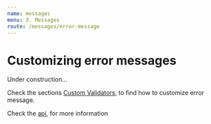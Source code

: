 ```yaml
---
name: messages
menu: 3. Messages
route: /messages/error-message
---
```


# Customizing error messages

Under construction...

Check the sections [Custom Validators](/validators/custom-validators-sync), to find how to customize error message.

Check the [api](/api), for more information
